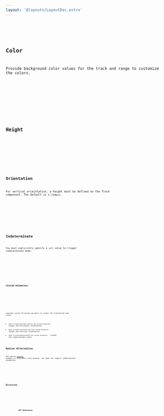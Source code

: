 ```yaml
---
layout: '@layouts/LayoutDoc.astro'
---
```











<Preview client:load>
	<Fragment slot="preview">
		<Default client:visible />
	</Fragment>
	<Fragment slot="code">
		<Code code={DefaultRaw} lang="tsx" />
	</Fragment>
</Preview>

## Color

Provide background color values for the track and range to customize the colors.

<Preview client:load>
	<Fragment slot="preview">
		<Color client:visible />
	</Fragment>
	<Fragment slot="code">
		<Code code={ColorRaw} lang="tsx" />
	</Fragment>
</Preview>

## Height

<Preview client:load>
	<Fragment slot="preview">
		<Height client:visible />
	</Fragment>
	<Fragment slot="code">
		<Code code={HeightRaw} lang="tsx" />
	</Fragment>
</Preview>

## Orientation

For vertical orieintation, a height must be defined on the Track component. The default is `h-[100px]`.

<Preview client:load>
	<Fragment slot="preview">
		<Orientation client:visible />
	</Fragment>
	<Fragment slot="code">
		<Code code={OrientationRaw} lang="tsx" />
	</Fragment>
</Preview>

## Indeterminate

You must explicitely specify a `null` value to trigger indeterminate mode.

<Preview client:load>
	<Fragment slot="preview">
		<Indeterminate client:visible />
	</Fragment>
	<Fragment slot="code">
		<Code code={IndeterminateRaw} lang="tsx" />
	</Fragment>
</Preview>

### Custom Animation

<Preview client:load>
	<Fragment slot="preview">
		<CustomAnimation client:visible />
	</Fragment>
	<Fragment slot="code">
		<Code code={CustomAnimationRaw} lang="tsx" />
	</Fragment>
</Preview>

Consider using following variants to target the orientation and state.

- `data-[orientation=horizontal]:my-custom-animation` - target the horizontal orientation.
- `data-[orientation=vertical]:my-custom-animation` - target the vertical orientation.
- `data-[state=indeterminate]:my-custom-animation` - target the indeterminate state.

## Native Alternative

The native [`progress`](https://developer.mozilla.org/en-US/docs/Web/HTML/Element/progress) element is available cross browser, but does not support indeterminate animations.

<Preview client:load>
	<Fragment slot="preview">
		<Native client:visible />
	</Fragment>
	<Fragment slot="code">
		<Code code={NativeRaw} lang="tsx" />
	</Fragment>
</Preview>

## Direction

<Preview client:load>
	<Fragment slot="preview">
		<Dir client:visible />
	</Fragment>
	<Fragment slot="code">
		<Code code={DirRaw} lang="tsx" />
	</Fragment>
</Preview>

## API Reference

<ApiTable />
